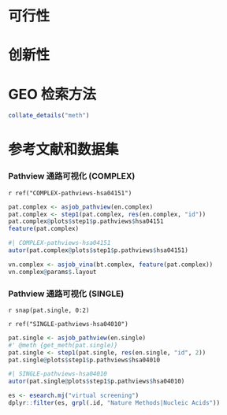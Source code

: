 

# 可行性 {#methods}

# 创新性 {#results}

# GEO 检索方法

```r
collate_details("meth")
```

# 参考文献和数据集 {#workflow}


### Pathview 通路可视化 (COMPLEX)

`r ref("COMPLEX-pathviews-hsa04151")`
<!-- LEGEND_END -->

```r
pat.complex <- asjob_pathview(en.complex)
pat.complex <- step1(pat.complex, res(en.complex, "id"))
pat.complex@plots$step1$p.pathviews$hsa04151
feature(pat.complex)
```


```r
#| COMPLEX-pathviews-hsa04151
autor(pat.complex@plots$step1$p.pathviews$hsa04151)
```


```r
vn.complex <- asjob_vina(bt.complex, feature(pat.complex))
vn.complex@params$.layout
```


### Pathview 通路可视化 (SINGLE)

`r snap(pat.single, 0:2)`

`r ref("SINGLE-pathviews-hsa04010")`
<!-- LEGEND_END -->

```r
pat.single <- asjob_pathview(en.single)
#' @meth {get_meth(pat.single)}
pat.single <- step1(pat.single, res(en.single, "id", 2))
pat.single@plots$step1$p.pathviews$hsa04010
```


```r
#| SINGLE-pathviews-hsa04010
autor(pat.single@plots$step1$p.pathviews$hsa04010)
```

```r
es <- esearch.mj("virtual screening")
dplyr::filter(es, grpl(.id, "Nature Methods|Nucleic Acids"))
```
